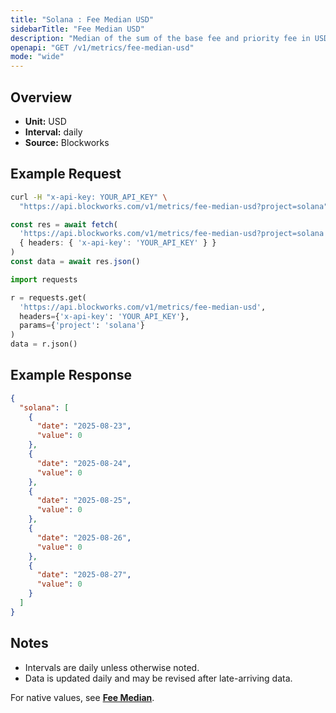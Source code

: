 ```yaml
---
title: "Solana : Fee Median USD"
sidebarTitle: "Fee Median USD"
description: "Median of the sum of the base fee and priority fee in USD that day"
openapi: "GET /v1/metrics/fee-median-usd"
mode: "wide"
---
```


## Overview

- **Unit:** USD
- **Interval:** daily
- **Source:** Blockworks

## Example Request

<CodeGroup>

```bash cURL
curl -H "x-api-key: YOUR_API_KEY" \
  "https://api.blockworks.com/v1/metrics/fee-median-usd?project=solana"
```

```typescript TypeScript
const res = await fetch(
  'https://api.blockworks.com/v1/metrics/fee-median-usd?project=solana',
  { headers: { 'x-api-key': 'YOUR_API_KEY' } }
)
const data = await res.json()
```

```python Python
import requests

r = requests.get(
  'https://api.blockworks.com/v1/metrics/fee-median-usd',
  headers={'x-api-key': 'YOUR_API_KEY'},
  params={'project': 'solana'}
)
data = r.json()
```

</CodeGroup>

## Example Response

```json
{
  "solana": [
    {
      "date": "2025-08-23",
      "value": 0
    },
    {
      "date": "2025-08-24",
      "value": 0
    },
    {
      "date": "2025-08-25",
      "value": 0
    },
    {
      "date": "2025-08-26",
      "value": 0
    },
    {
      "date": "2025-08-27",
      "value": 0
    }
  ]
}
```

## Notes
- Intervals are daily unless otherwise noted.
- Data is updated daily and may be revised after late-arriving data.


<Note>For native values, see **[Fee Median](./fee-median)**.</Note>